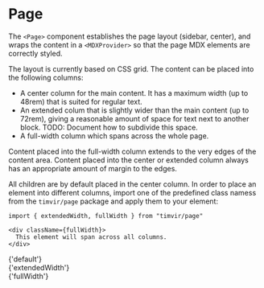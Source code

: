 
# Page

The `<Page>` component establishes the page layout (sidebar, center), and wraps the content in a `<MDXProvider>` so
that the page MDX elements are correctly styled.

The layout is currently based on CSS grid. The content can be placed into the following columns:

- A center column for the main content. It has a maximum width (up to 48rem) that is suited for regular text.
- An extended colum that is slightly wider than the main content (up to 72rem), giving a reasonable amount of space for text next to another block.
  TODO: Document how to subdivide this space.
- A full-width column which spans across the whole page.

Content placed into the full-width column extends to the very edges of the content area. Content placed into the center or extended column always has an appropriate amount of margin to the edges.

All children are by default placed in the center column. In order to place an element into different columns, import one of the predefined class namess from the `timvir/page` package and apply them to your element:

```
import { extendedWidth, fullWidth } from "timvir/page"

<div className={fullWidth}>
  This element will span across all columns.
</div>
```

<div
  style={{
    gridColumn: "lc / rc",
    marginTop: 20,
    display: "flex",
    alignItems: "center",
    justifyContent: "center",
    height: 40,
    background: "teal",
    color: "white",
  }}
>
  {'default'}
</div>

<div
  style={{
    gridColumn: "lex / rex",
    marginTop: 20,
    display: "flex",
    alignItems: "center",
    justifyContent: "center",
    height: 40,
    background: "teal",
    color: "white",
  }}
>
  {'extendedWidth'}
</div>

<div
  style={{
    gridColumn: "le / re",
    marginTop: 20,
    display: "flex",
    alignItems: "center",
    justifyContent: "center",
    height: 40,
    background: "teal",
    color: "white",
  }}
>
  {'fullWidth'}
</div>

